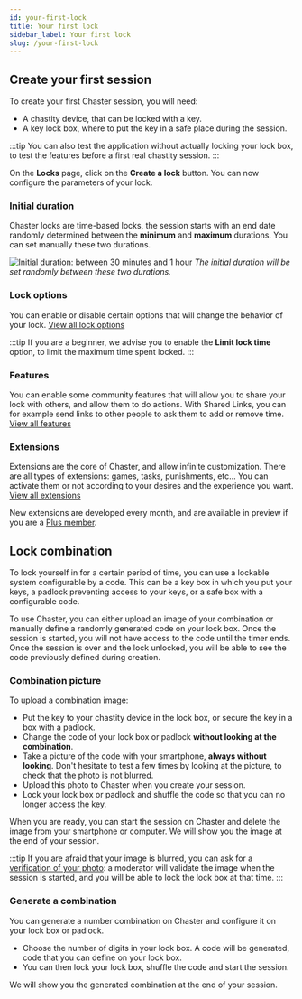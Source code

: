 ```yaml
---
id: your-first-lock 
title: Your first lock
sidebar_label: Your first lock
slug: /your-first-lock
---
```


## Create your first session

To create your first Chaster session, you will need:

- A chastity device, that can be locked with a key.
- A key lock box, where to put the key in a safe place during the session.

:::tip
You can also test the application without actually locking your lock box, to test the features before a first real chastity session.
:::

On the **Locks** page, click on the **Create a lock** button. You can now configure the parameters of your lock.

### Initial duration

Chaster locks are time-based locks, the session starts with an end date randomly determined between the **minimum** and **maximum** durations. You can set manually these two durations.

![Initial duration: between 30 minutes and 1 hour](/img/your_first_lock_initial_duration.png)
*The initial duration will be set randomly between these two durations.*

### Lock options

You can enable or disable certain options that will change the behavior of your lock. [View all lock options](/lock-options)

:::tip
If you are a beginner, we advise you to enable the **Limit lock time** option, to limit the maximum time spent locked.
:::

### Features

You can enable some community features that will allow you to share your lock with others, and allow them to do actions. With Shared Links, you can for example send links to other people to ask them to add or remove time. [View all features](/features)

### Extensions

Extensions are the core of Chaster, and allow infinite customization. There are all types of extensions: games, tasks, punishments, etc... You can activate them or not according to your desires and the experience you want. [View all extensions](/extensions)

New extensions are developed every month, and are available in preview if you are a [Plus member](/chaster-plus).

## Lock combination

To lock yourself in for a certain period of time, you can use a lockable system configurable by a code. This can be a key box in which you put your keys, a padlock preventing access to your keys, or a safe box with a configurable code.

To use Chaster, you can either upload an image of your combination or manually define a randomly generated code on your lock box. Once the session is started, you will not have access to the code until the timer ends. Once the session is over and the lock unlocked, you will be able to see the code previously defined during creation.

### Combination picture

To upload a combination image:

- Put the key to your chastity device in the lock box, or secure the key in a box with a padlock.
- Change the code of your lock box or padlock **without looking at the combination**.
- Take a picture of the code with your smartphone, **always without looking**. Don't hesitate to test a few times by looking at the picture, to check that the photo is not blurred.
- Upload this photo to Chaster when you create your session.
- Lock your lock box or padlock and shuffle the code so that you can no longer access the key.

When you are ready, you can start the session on Chaster and delete the image from your smartphone or computer. We will show you the image at the end of your session.

:::tip
If you are afraid that your image is blurred, you can ask for a [verification of your photo](/chaster-plus#image-verification): a moderator will validate the image when the session is started, and you will be able to lock the lock box at that time.
:::

### Generate a combination

You can generate a number combination on Chaster and configure it on your lock box or padlock.

- Choose the number of digits in your lock box. A code will be generated, code that you can define on your lock box.
- You can then lock your lock box, shuffle the code and start the session.

We will show you the generated combination at the end of your session.


